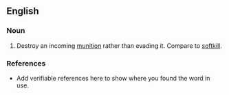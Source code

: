 ==English==

===Noun===
{{en-noun}}

# {{military}} Destroy an incoming [[munition]] rather than evading it. Compare to [[softkill]]. 

===References===
*Add verifiable references here to show where you found the word in use.